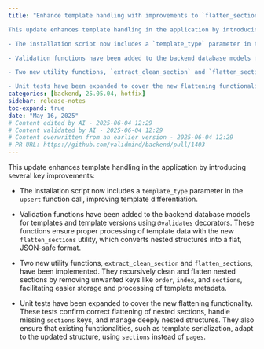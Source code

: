 ```yaml
---
title: "Enhance template handling with improvements to `flatten_sections` utility

This update enhances template handling in the application by introducing several key improvements:

- The installation script now includes a `template_type` parameter in the `upsert` function call, improving template differentiation.

- Validation functions have been added to the backend database models for templates and template versions using `@validates` decorators. These functions ensure proper processing of template data with the new `flatten_sections` utility, which converts nested structures into a flat, JSON-safe format.

- Two new utility functions, `extract_clean_section` and `flatten_sections`, have been implemented. They recursively clean and flatten nested sections by removing unwanted keys like `order`, `index`, and `sections`, facilitating easier storage and processing of template metadata.

- Unit tests have been expanded to cover the new flattening functionality. These tests confirm correct flattening of nested sections, handle missing `sections` keys, and manage deeply nested structures. They also ensure that existing functionalities, such as template serialization, adapt to the updated structure, using `sections` instead of `pages` (#1403)"
categories: [backend, 25.05.04, hotfix]
sidebar: release-notes
toc-expand: true
date: "May 16, 2025"
# Content edited by AI - 2025-06-04 12:29
# Content validated by AI - 2025-06-04 12:29
# Content overwritten from an earlier version - 2025-06-04 12:29
# PR URL: https://github.com/validmind/backend/pull/1403
---
```


This update enhances template handling in the application by introducing several key improvements:

- The installation script now includes a `template_type` parameter in the `upsert` function call, improving template differentiation.

- Validation functions have been added to the backend database models for templates and template versions using `@validates` decorators. These functions ensure proper processing of template data with the new `flatten_sections` utility, which converts nested structures into a flat, JSON-safe format.

- Two new utility functions, `extract_clean_section` and `flatten_sections`, have been implemented. They recursively clean and flatten nested sections by removing unwanted keys like `order`, `index`, and `sections`, facilitating easier storage and processing of template metadata.

- Unit tests have been expanded to cover the new flattening functionality. These tests confirm correct flattening of nested sections, handle missing `sections` keys, and manage deeply nested structures. They also ensure that existing functionalities, such as template serialization, adapt to the updated structure, using `sections` instead of `pages`.
